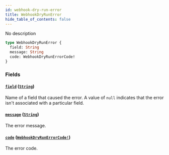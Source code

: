```yaml
---
id: webhook-dry-run-error
title: WebhookDryRunError
hide_table_of_contents: false
---
```


No description

```graphql
type WebhookDryRunError {
  field: String
  message: String
  code: WebhookDryRunErrorCode!
}
```

### Fields

#### [`field`](#) ([`String`](../../../developer/api-reference/scalars/string))

Name of a field that caused the error. A value of `null` indicates that the error isn't associated with a particular field.

#### [`message`](#) ([`String`](../../../developer/api-reference/scalars/string))

The error message.

#### [`code`](#) ([`WebhookDryRunErrorCode!`](../../../developer/api-reference/enums/webhook-dry-run-error-code))

The error code.
